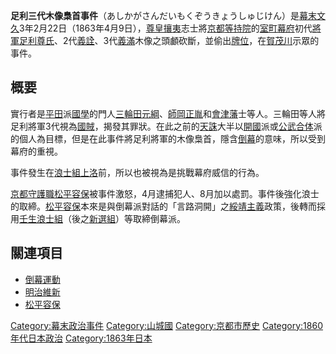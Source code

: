 '''足利三代木像梟首事件'''（あしかがさんだいもくぞうきょうしゅじけん）是[[幕末|幕末]][[文久|文久]]3年2月22日（1863年4月9日），[[尊皇攘夷|尊皇攘夷]]志士將[[京都|京都]][[等持院|等持院]]的[[室町幕府|室町幕府]]初代[[征夷大將軍|將軍]][[足利尊氏|足利尊氏]]、2代[[足利義詮|義詮]]、3代[[足利義滿|義滿]]木像之頭顱砍斷，並偷出[[牌位|牌位]]，在[[賀茂川|賀茂川]]示眾的事件。

== 概要 ==
實行者是[[平田篤胤|平田]]派[[日本國學|國學]]的門人[[三輪田元綱|三輪田元綱]]、[[師岡正胤|師岡正胤]]和[[會津藩|會津藩]]士等人。三輪田等人將足利將軍3代視為[[國賊|國賊]]，揭發其罪狀。在此之前的[[天誅|天誅]]大半以[[開國_(日本)|開國]]派或[[公武合体|公武合体]]派的個人為目標，但是在此事件將足利將軍的木像梟首，隱含[[倒幕|倒幕]]的意味，所以受到幕府的重視。

事件發生在[[浪士組|浪士組]][[上洛|上洛]]前，所以也被視為是挑戰幕府威信的行為。

[[京都守護職|京都守護職]][[松平容保|松平容保]]被事件激怒，4月逮捕犯人、8月加以處罰。事件後強化浪士的取締。[[松平容保|松平容保]]本來是與倒幕派對話的「言路洞開」之[[綏靖主義|綏靖主義]]政策，後轉而採用[[壬生浪士組|壬生浪士組]]（後之[[新選組|新選組]]）等取締倒幕派。

== 關連項目 ==
* [[倒幕運動|倒幕運動]]
* [[明治維新|明治維新]]
* [[松平容保|松平容保]]

[[Category:幕末政治事件|Category:幕末政治事件]]
[[Category:山城國|Category:山城國]]
[[Category:京都市歷史|Category:京都市歷史]]
[[Category:1860年代日本政治|Category:1860年代日本政治]]
[[Category:1863年日本|Category:1863年日本]]